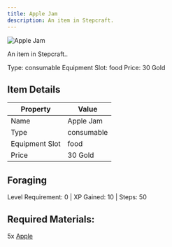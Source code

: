 ```yaml
---
title: Apple Jam
description: An item in Stepcraft.
---
```


<div className="flex items-start gap-6 mb-8">
  <div className="flex-shrink-0">
    <img src="/assets/resources/foraging/apple_jam.png" alt="Apple Jam" className="w-24 h-24 border rounded-lg" />
  </div>
  <div className="flex-1">
    <div className="space-y-2">
      <p className="text-lg text-muted-foreground">An item in Stepcraft..</p>
      <div className="flex flex-wrap gap-4 text-sm">
        <span className="px-2 py-1 bg-green-100 dark:bg-green-900 rounded-md">
          Type: consumable
        </span>
        <span className="px-2 py-1 bg-purple-100 dark:bg-purple-900 rounded-md">
          Equipment Slot: food
        </span>
        <span className="px-2 py-1 bg-yellow-100 dark:bg-yellow-900 rounded-md">
          Price: 30 Gold
        </span>
      </div>
    </div>
  </div>
</div>

## Item Details
| Property | Value |
|----------|-------|
| Name | Apple Jam |
| Type | consumable |
| Equipment Slot | food |
| Price | 30 Gold |

## Foraging
Level Requirement: 0 | XP Gained: 10 | Steps: 50

## Required Materials:
5x [Apple](/docs/resources/individual/apple)

